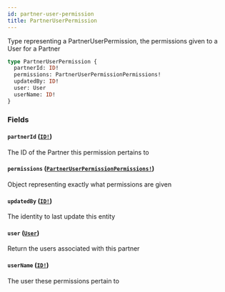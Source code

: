 ```yaml
---
id: partner-user-permission
title: PartnerUserPermission
---
```


Type representing a PartnerUserPermission, the permissions given to a User for a Partner

```graphql
type PartnerUserPermission {
  partnerId: ID!
  permissions: PartnerUserPermissionPermissions!
  updatedBy: ID!
  user: User
  userName: ID!
}
```

### Fields

#### `partnerId` ([`ID!`](/developers/shared-apis/adminidentity-api/graphql/reference/scalars/id))

The ID of the Partner this permission pertains to

#### `permissions` ([`PartnerUserPermissionPermissions!`](/developers/shared-apis/adminidentity-api/graphql/reference/objects/partner-user-permission-permissions))

Object representing exactly what permissions are given

#### `updatedBy` ([`ID!`](/developers/shared-apis/adminidentity-api/graphql/reference/scalars/id))

The identity to last update this entity

#### `user` ([`User`](/developers/shared-apis/adminidentity-api/graphql/reference/objects/user))

Return the users associated with this partner

#### `userName` ([`ID!`](/developers/shared-apis/adminidentity-api/graphql/reference/scalars/id))

The user these permissions pertain to
